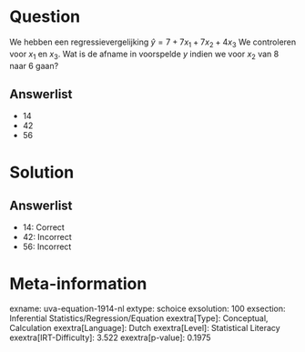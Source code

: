 Question
========

We hebben een regressievergelijking $\hat{y} = 7 + 7x_{1} +
7x_{2} + 4x_{3}$ We controleren voor *x*~1~ en *x*~3~. Wat is de
afname in voorspelde *y* indien we voor *x*~2~ van 8 naar 6 gaan?

Answerlist
----------

* 14
* 42
* 56

Solution
========

Answerlist
----------

* 14: Correct
* 42: Incorrect
* 56: Incorrect

Meta-information
================
exname: uva-equation-1914-nl
extype: schoice
exsolution: 100
exsection: Inferential Statistics/Regression/Equation
exextra[Type]: Conceptual, Calculation
exextra[Language]: Dutch
exextra[Level]: Statistical Literacy
exextra[IRT-Difficulty]: 3.522
exextra[p-value]: 0.1975

